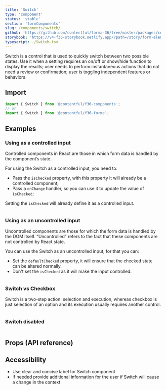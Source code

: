 ```yaml
---
title: 'Switch'
type: 'component'
status: 'stable'
section: 'formComponents'
slug: /components/switch/
github: 'https://github.com/contentful/forma-36/tree/master/packages/components/forms/src/Switch'
storybook: 'https://v4-f36-storybook.netlify.app/?path=/story/form-elements-switch--basic'
typescript: ./Switch.tsx
---
```


Switch is a control that is used to quickly switch between two possible states. Use it when a setting requires an on/off or show/hide function to display the results; user needs to perform instantaneous actions that do not need a review or confirmation; user is toggling independent features or behaviors.

## Import

```js static=true
import { Switch } from '@contentful/f36-components';
// or
import { Switch } from '@contentful/f36-forms';
```

## Examples

### Using as a controlled input

Controlled components in React are those in which form data is handled by the component’s state.

For using the Switch as a controlled input, you need to:

- Pass the `isChecked` property, with this property it will already be a controlled component;
- Pass a `onChange` handler, so you can use it to update the value of `isChecked`;

Setting the `isChecked` will already define it as a controlled input.

```jsx file=../../examples/SwitchControlledExample.tsx

```

### Using as an uncontrolled input

Uncontrolled components are those for which the form data is handled by the DOM itself. “Uncontrolled” refers to the fact that these components are not controlled by React state.

You can use the Switch as an uncontrolled input, for that you can:

- Set the `defaultChecked` property, it will ensure that the checked state can be altered normally.
- Don't set the `isChecked` as it will make the input controlled.

```jsx file=../../examples/SwitchUncontrolledExample.tsx

```

### Switch vs Checkbox

Switch is a two-step action: selection and execution, whereas checkbox is just selection of an option and its execution usually requires another control.

```jsx file=../../examples/SwitchVsCheckboxExample.tsx

```

### Switch disabled

```jsx file=../../examples/SwitchCheckboxDisabled.tsx

```

## Props (API reference)

<PropsTable of="Switch" />

## Accessibility

- Use clear and concise label for Switch component
- If needed provide additional information for the user if Switch will cause a change in the context
